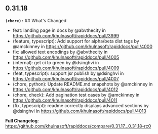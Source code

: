 ## 0.31.18
**`(chore):`** ## What's Changed
* feat: landing page in docs by @abvthecity in https://github.com/khulnasoft/rapiddocs/pull/3999
* (feature, typescript): Add support for alpha/beta dist tags by @amckinney in https://github.com/khulnasoft/rapiddocs/pull/4000
* fix: allowed text encodings by @abvthecity in https://github.com/khulnasoft/rapiddocs/pull/4005
* (internal): get ci to green by @dsinghvi in https://github.com/khulnasoft/rapiddocs/pull/4009
* (feat, typescript): support jsr publish by @dsinghvi in https://github.com/khulnasoft/rapiddocs/pull/4007
* (chore, python): Update README.md snapshots by @amckinney in https://github.com/khulnasoft/rapiddocs/pull/4012
* (chore, check): Add pagination test cases by @amckinney in https://github.com/khulnasoft/rapiddocs/pull/4011
* (fix, typescript): readme correctly displays advanced sections by @dsinghvi in https://github.com/khulnasoft/rapiddocs/pull/4013


**Full Changelog**: https://github.com/khulnasoft/rapiddocs/compare/0.31.17...0.31.18-rc0

